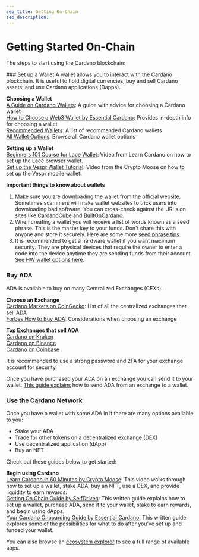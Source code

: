 ```yaml
---
seo_title: Getting On-Chain
seo_description: 
---
```



# Getting Started On-Chain

The steps to start using the Cardano blockchain: 

<Steps>
### Set up a Wallet
A wallet allows you to interact with the Cardano blockchain. It is useful to hold digital currencies, buy and sell Cardano assets, and use Cardano applications (Dapps). 

**Choosing a Wallet**  
[A Guide on Cardano Wallets](https://medium.com/blockchain-biz/a-guide-on-cardano-wallets-e623bc1175aa): A guide with advice for choosing a Cardano wallet  
[How to Choose a Web3 Wallet by Essential Cardano](https://www.essentialcardano.io/article/how-to-choose-a-web3-wallet): Provides in-depth info for choosing a wallet  
[Recommended Wallets](https://www.cada.news/best-cardano-ada-wallets/): A list of recommended Cardano wallets  
[All Wallet Options](https://www.cardanocube.io/collections/wallets): Browse all Cardano wallet options  

**Setting up a Wallet**  
[Beginners 101 Course for Lace Wallet](https://learncardano.io/courses/lace-wallet/): Video from Learn Cardano on how to set up the Lace browser wallet.  
[Set up the Vespr Wallet Tutorial](https://www.youtube.com/watch?v=XrNSFL87HFk): Video from the Crypto Moose on how to set up the Vespr mobile wallet.  

**Important things to know about wallets**
1. Make sure you are downloading the wallet from the official website. Sometimes scammers will make wallet websites to trick users into downloading bad software. You can cross-check against the URLs on sites like [CardanoCube](https://www.cardanocube.io/collections/wallets) and [BuiltOnCardano](https://builtoncardano.com/ecosystem/wallets).  
2. When creating a wallet you will receive a list of words known as a seed phrase. This is the master key to your funds. Don't share this with anyone and store it securely. Here are some more [seed phrase tips](https://www.reddit.com/r/cardano/wiki/wallets/seedphrase/).
3. It is recommended to get a hardware wallet if you want maximum security. They are physical devices that require the owner to enter a code into the device anytime they are sending funds from their account. [See HW wallet options here](https://builtoncardano.com/ecosystem/hardware-wallet). 

### Buy ADA
ADA is available to buy on many Centralized Exchanges (CEXs). 

**Choose an Exchange**  
[Cardano Markets on CoinGecko](https://www.coingecko.com/en/coins/cardano#markets): List of all the centralized exchanges that sell ADA  
[Forbes How to Buy ADA](https://www.forbes.com/advisor/au/investing/cryptocurrency/how-to-buy-cardano-ada/): Considerations when choosing an exchange

**Top Exchanges that sell ADA**  
[Cardano on Kraken](https://www.kraken.com/learn/buy-cardano-ada)  
[Cardano on Binance](https://www.binance.com/en/how-to-buy/cardano)  
[Cardano on Coinbase](https://www.coinbase.com/how-to-buy/cardano)  

It is recommended to use a strong password and 2FA for your exchange account for security. 

Once you have purchased your ADA on an exchange you can send it to your wallet. [This guide explains](https://help.sundaeswap.finance/en/articles/5852067-how-to-transfer-your-ada-to-a-non-custodial-wallet) how to send ADA from an exchange to a wallet. 


### Use the Cardano Network
Once you have a wallet with some ADA in it there are many options available to you:  
- Stake your ADA  
- Trade for other tokens on a decentralized exchange (DEX)  
- Use decentralized application (dApp)  
- Buy an NFT  

Check out these guides below to get started:

**Begin using Cardano**  
[Learn Cardano in 60 Minutes by Crypto Moose](https://www.youtube.com/watch?v=T0uik05RW-U): This video walks through how to set up a wallet, stake ADA, buy an NFT, use a DEX, and provide liquidity to earn rewards.  
[Getting On Chain Guide by SelfDriven](https://buildingoncardano.dev/getting-on-chain): This written guide explains how to set up a wallet, purchase ADA, send it to your wallet, stake to earn rewards, and begin using dApps.    
[Your Cardano Onboarding Guide by Essential Cardano](https://www.essentialcardano.io/article/your-cardano-onboarding-guide): This written guide explores some of the possibilities for what to do after you've set up and funded your wallet. 

You can also browse an [ecosystem explorer]() to see a full range of available apps. 
</Steps>
